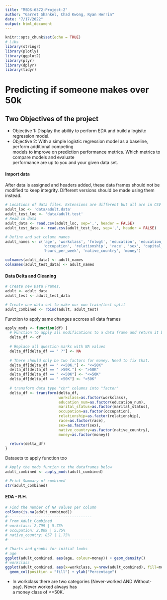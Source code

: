 ```yaml
---
title: "MSDS-6372-Project-2"
author: "Garret Shankel, Chad Kwong, Ryan Herrin"
date: "7/17/2022"
output: html_document
---
```


```r
knitr::opts_chunk$set(echo = TRUE)
# Libs
library(stringr)
library(plotly)
library(ggplot2)
library(plyr) 
library(dplyr)
library(tidyr)
```

# Predicting if someone makes over 50k

## Two Objectives of the project 
+ Objective 1: Display the ability to perform EDA and build a logisitc regression model. 
+ Objective 2:  With a simple logistic regression model as a baseline, perform additional competing \
models to improve on prediction performance metrics.  Which metrics to compare models and evaluate \
performance are up to you and your given data set.

#### Import data
After data is assigned and headers added, these data frames should not be modified to keep 
integrity. Different versions should be made using them instead. 
```r
# Locations of data files. Extensions are different but all are in CSV format 
adult_loc <- 'data/adult.data'
adult_test_loc <- 'data/adult.test'
# Read in data
adult_data <- read.csv(adult_loc, sep=',', header = FALSE)
adult_test_data <- read.csv(adult_test_loc, sep=',', header = FALSE) 

# Define and set column names 
adult_names <- c('age', 'workclass', 'fnlwgt', 'education', 'education_num', 'marital_status', 
                 'occupation', 'relationship', 'race', 'sex', 'capital_gain', 'capital_loss',
                 'hours_per_week', 'native_country', 'money')

colnames(adult_data) <- adult_names
colnames(adult_test_data) <- adult_names
```

#### Data Delta and Cleaning 
```r
# Create new Data Frames.
adult <- adult_data
adult_test <- adult_test_data

# Create one data set to make our own train/test split 
adult_combined <- rbind(adult, adult_test)
```

Function to apply same changes accross all data frames
```r
apply_mods <- function(df) {
  # Function to apply all modifications to a data frame and return it back
  delta_df <- df 
  
  # Replace all question marks with NA values 
  delta_df[delta_df == " ?"] <- NA
  
  # There should only be two factors for money. Need to fix that. 
  delta_df[delta_df == " <=50K."] <- "<=50K"
  delta_df[delta_df == " >50K."] <- ">50K"
  delta_df[delta_df == " <=50K"] <- "<=50K"
  delta_df[delta_df == " >50K"] <- ">50K"
  
  # transform data type "chr" columns into "factor"
  delta_df <- transform(delta_df, 
                        workclass=as.factor(workclass),
                        education_num=as.factor(education_num),
                        marital_status=as.factor(marital_status),
                        occupation=as.factor(occupation),
                        relationship=as.factor(relationship),
                        race=as.factor(race),
                        sex=as.factor(sex),
                        native_country=as.factor(native_country),
                        money=as.factor(money))
  
  return(delta_df)
}
```

Datasets to apply function too
```r
# Apply the mods funtion to the dataframes below 
adult_combined <- apply_mods(adult_combined)

# Print Summary of combined
str(adult_combined)
```

#### EDA - R.H.
```r
# Find the number of NA values per column
colSums(is.na(adult_combined))
#--------------------------------------
# From Adult_Combined
# workclass: 2,799 | 5.73%
# occupation: 2,809 | 5.75%
# native_country: 857 | 1.75%
#--------------------------------------

# Charts and graphs for initial looks 
# age
ggplot(adult_combined, aes(age, colour=money)) + geom_density()
# workclass 
ggplot(adult_combined, aes(x=workclass, y=nrow(adult_combined), fill=money)) + 
  geom_col(position = "fill") + ylab("Percentage")
```
+ In workclass there are two categories (Never-worked AND Without-pay). Never worked always has \
a money class of <=50K. 




















